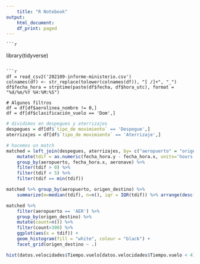 ```yaml
---
    title: "R Notebook"
output:
    html_document:
    df_print: paged
---
```

    
    ```r
library(tidyverse)
```

```r

df = read_csv2('202109-informe-ministerio.csv')
colnames(df) <- str_replace(tolower(colnames(df)), "[ /]+", "_")
df$fecha_hora = strptime(paste(df$fecha, df$hora_utc), format = "%d/%m/%Y %H:%M:%S")

# Algunos filtros
df = df[df$aerolinea_nombre != 0,]
df = df[df$clasificación_vuelo == 'Dom',]
```

```r
# dividimos en despegues y aterrizajes
despegues = df[df$`tipo_de movimiento` == 'Despegue',]
aterrizajes = df[df$`tipo_de movimiento` == 'Aterrizaje',]
```

```r
# hacemos un match
matched = left_join(despegues, aterrizajes, by= c("aeropuerto" = "origen_destino", "origen_destino" = "aeropuerto", "aerolinea_nombre" = "aerolinea_nombre", "aeronave" = "aeronave")) %>% 
    mutate(tdif = as.numeric(fecha_hora.y - fecha_hora.x, units='hours')) %>%
    group_by(aeropuerto, fecha_hora.x, aeronave) %>% 
    filter(tdif > 0) %>%
    filter(tdif < 5) %>% 
    filter(tdif == min(tdif))
```


```r
matched %>% group_by(aeropuerto, origen_destino) %>%  
    summarize(m=median(tdif), n=n(), iqr = IQR(tdif)) %>% arrange(desc(n))
```

```r

matched %>% 
    filter(aeropuerto == 'AER') %>%
    group_by(origen_destino) %>% 
    mutate(count=n()) %>%
    filter(count>300) %>%
    ggplot(aes(x = tdif)) +
    geom_histogram(fill = "white", colour = "black") +
    facet_grid(origen_destino ~ .)
```


```r
hist(datos.velocidades$Tiempo.vuelo[datos.velocidades$Tiempo.vuelo < 4])
```

